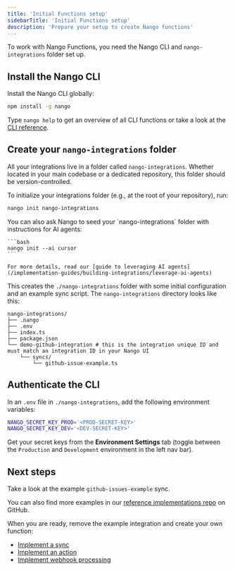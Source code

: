 ```yaml
---
title: 'Initial Functions setup'
sidebarTitle: 'Initial Functions setup'
description: 'Prepare your setup to create Nango functions'
---
```


To work with Nango Functions, you need the Nango CLI and `nango-integrations` folder set up.

## Install the Nango CLI

Install the Nango CLI globally:
```bash
npm install -g nango
```

Type `nango help` to get an overview of all CLI functions or take a look at the [CLI reference](/reference/cli).

## Create your `nango-integrations` folder

All your integrations live in a folder called `nango-integrations`. Whether located in your main codebase or a dedicated repository, this folder should be version-controlled.

To initialize your integrations folder (e.g., at the root of your repository), run:
```bash
nango init nango-integrations
```

<Note>
    You can also ask Nango to seed your `nango-integrations` folder with instructions for AI agents:

    ```bash
    nango init --ai cursor
    ```

    For more details, read our [guide to leveraging AI agents](/implementation-guides/building-integrations/leverage-ai-agents)

</Note>

This creates the `./nango-integrations` folder with some initial configuration and an example sync script. The `nango-integrations` directory looks like this:
```
nango-integrations/
├── .nango
├── .env
├── index.ts
├── package.json
└── demo-github-integration # this is the integration unique ID and must match an integration ID in your Nango UI
    └── syncs/
        └── github-issue-example.ts
```

## Authenticate the CLI

In an `.env` file in `./nango-integrations`, add the following environment variables:
```bash
NANGO_SECRET_KEY_PROD='<PROD-SECRET-KEY>'
NANGO_SECRET_KEY_DEV='<DEV-SECRET-KEY>'
```

Get your secret keys from the **Environment Settings** tab (toggle between the `Production` and `Development` environment in the left nav bar).

## Next steps

Take a look at the example `github-issues-example` sync.

You can also find more examples in our [reference implementations repo](https://www.nango.dev/templates) on GitHub.

When you are ready, remove the example integration and create your own function:
- [Implement a sync](/implementation-guides/syncs/implement-a-sync)
- [Implement an action](/implementation-guides/actions/implement-an-action)
- [Implement webhook processing](/implementation-guides/webhooks/implement-webhooks)
